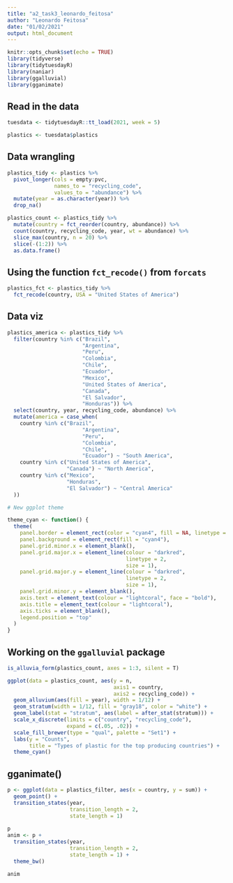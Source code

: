 ```yaml
---
title: "a2_task3_leonardo_feitosa"
author: "Leonardo Feitosa"
date: "01/02/2021"
output: html_document
---
```


```r
knitr::opts_chunk$set(echo = TRUE)
library(tidyverse)
library(tidytuesdayR)
library(naniar)
library(ggalluvial)
library(gganimate)
```

## Read in the data
```r
tuesdata <- tidytuesdayR::tt_load(2021, week = 5)

plastics <- tuesdata$plastics
```

## Data wrangling

```r
plastics_tidy <- plastics %>% 
  pivot_longer(cols = empty:pvc,
               names_to = "recycling_code",
               values_to = "abundance") %>% 
  mutate(year = as.character(year)) %>% 
  drop_na()

plastics_count <- plastics_tidy %>%
  mutate(country = fct_reorder(country, abundance)) %>% 
  count(country, recycling_code, year, wt = abundance) %>% 
  slice_max(country, n = 20) %>% 
  slice(-(1:2)) %>% 
  as.data.frame()
```

## Using the function `fct_recode()` from `forcats`

```r
plastics_fct <- plastics_tidy %>% 
  fct_recode(country, USA = "United States of America")
```





## Data viz

```r
plastics_america <- plastics_tidy %>% 
  filter(country %in% c("Brazil",
                        "Argentina",
                        "Peru",
                        "Colombia",
                        "Chile",
                        "Ecuador",
                        "Mexico",
                        "United States of America",
                        "Canada",
                        "El Salvador",
                        "Honduras")) %>% 
  select(country, year, recycling_code, abundance) %>% 
  mutate(america = case_when(
    country %in% c("Brazil",
                        "Argentina",
                        "Peru",
                        "Colombia",
                        "Chile",
                        "Ecuador") ~ "South America",
    country %in% c("United States of America",
                   "Canada") ~ "North America",
    country %in% c("Mexico",
                   "Honduras",
                   "El Salvador") ~ "Central America"
  ))

# New ggplot theme

theme_cyan <- function() {
  theme(
    panel.border = element_rect(color = "cyan4", fill = NA, linetype = "solid"),
    panel.background = element_rect(fill = "cyan4"),
    panel.grid.minor.x = element_blank(),
    panel.grid.major.x = element_line(colour = "darkred",
                                      linetype = 2,
                                      size = 1),
    panel.grid.major.y = element_line(colour = "darkred",
                                      linetype = 2,
                                      size = 1),
    panel.grid.minor.y = element_blank(),
    axis.text = element_text(colour = "lightcoral", face = "bold"),
    axis.title = element_text(colour = "lightcoral"),
    axis.ticks = element_blank(),
    legend.position = "top"
  )
}
```


## Working on the `ggalluvial` package

```r
is_alluvia_form(plastics_count, axes = 1:3, silent = T)

ggplot(data = plastics_count, aes(y = n,
                                  axis1 = country,
                                  axis2 = recycling_code)) +
  geom_alluvium(aes(fill = year), width = 1/12) +
  geom_stratum(width = 1/12, fill = "gray18", color = "white") +
  geom_label(stat = "stratum", aes(label = after_stat(stratum))) +
  scale_x_discrete(limits = c("country", "recycling_code"), 
                   expand = c(.05, .02)) +
  scale_fill_brewer(type = "qual", palette = "Set1") +
  labs(y = "Counts",
       title = "Types of plastic for the top producing countries") +
  theme_cyan()
```



## gganimate()

```r
p <- ggplot(data = plastics_filter, aes(x = country, y = sum)) +
  geom_point() +
  transition_states(year,
                    transition_length = 2,
                    state_length = 1)
  
p
anim <- p +
  transition_states(year,
                    transition_length = 2,
                    state_length = 1) +
  theme_bw()

anim
```
























